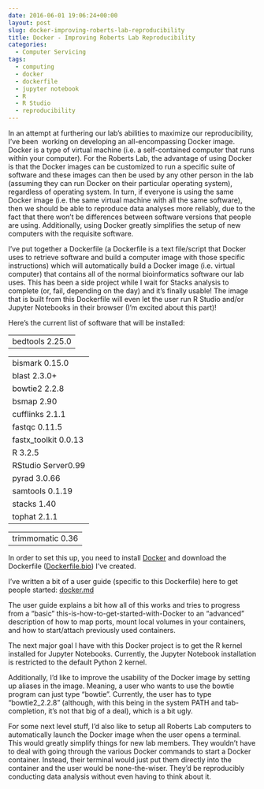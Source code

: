 ```yaml
---
date: 2016-06-01 19:06:24+00:00
layout: post
slug: docker-improving-roberts-lab-reproducibility
title: Docker - Improving Roberts Lab Reproducibility
categories:
  - Computer Servicing
tags:
  - computing
  - docker
  - dockerfile
  - jupyter notebook
  - R
  - R Studio
  - reproducibility
---
```


In an attempt at furthering our lab's abilities to maximize our reproducibility, I've been  working on developing an all-encompassing Docker image. Docker is a type of virtual machine (i.e. a self-contained computer that runs within your computer). For the Roberts Lab, the advantage of using Docker is that the Docker images can be customized to run a specific suite of software and these images can then be used by any other person in the lab (assuming they can run Docker on their particular operating system), regardless of operating system. In turn, if everyone is using the same Docker image (i.e. the same virtual machine with all the same software), then we should be able to reproduce data analyses more reliably, due to the fact that there won't be differences between software versions that people are using. Additionally, using Docker greatly simplifies the setup of new computers with the requisite software.

I've put together a Dockerfile (a Dockerfile is a text file/script that Docker uses to retrieve software and build a computer image with those specific instructions) which will automatically build a Docker image (i.e. virtual computer) that contains all of the normal bioinformatics software our lab uses. This has been a side project while I wait for Stacks analysis to complete (or, fail, depending on the day) and it's finally usable! The image that is built from this Dockerfile will even let the user run R Studio and/or Jupyter Notebooks in their browser (I'm excited about this part)!

Here's the current list of software that will be installed:

<table class="highlight tab-size js-file-line-container" data-tab-size="8" >
<tbody >
<tr >

<td id="LC13" class="blob-code blob-code-inner js-file-line" >bedtools 2.25.0
</td>
</tr>
</tbody>
</table>

<table class="highlight tab-size js-file-line-container" data-tab-size="8" >
<tbody >
<tr >

<td id="LC14" class="blob-code blob-code-inner js-file-line" >bismark 0.15.0
</td>
</tr>
<tr >

<td id="LC15" class="blob-code blob-code-inner js-file-line" >blast 2.3.0+
</td>
</tr>
<tr >

<td id="LC16" class="blob-code blob-code-inner js-file-line" >bowtie2 2.2.8
</td>
</tr>
<tr >

<td id="LC17" class="blob-code blob-code-inner js-file-line" >bsmap 2.90
</td>
</tr>
<tr >

<td id="LC18" class="blob-code blob-code-inner js-file-line" >cufflinks 2.1.1
</td>
</tr>
<tr >

<td id="LC19" class="blob-code blob-code-inner js-file-line" >fastqc 0.11.5
</td>
</tr>
<tr >

<td id="LC20" class="blob-code blob-code-inner js-file-line" >fastx_toolkit 0.0.13
</td>
</tr>
<tr >

<td id="LC21" class="blob-code blob-code-inner js-file-line" >R 3.2.5
</td>
</tr>
<tr >

<td id="LC22" class="blob-code blob-code-inner js-file-line" >RStudio Server0.99
</td>
</tr>
<tr >

<td id="LC23" class="blob-code blob-code-inner js-file-line" >pyrad 3.0.66
</td>
</tr>
<tr >

<td id="LC24" class="blob-code blob-code-inner js-file-line" >samtools 0.1.19
</td>
</tr>
<tr >

<td id="LC25" class="blob-code blob-code-inner js-file-line" >stacks 1.40
</td>
</tr>
<tr >

<td id="LC26" class="blob-code blob-code-inner js-file-line" >tophat 2.1.1
</td>
</tr>
</tbody>
</table>

<table class="highlight tab-size js-file-line-container" data-tab-size="8" >
<tbody >
<tr >

<td id="LC27" class="blob-code blob-code-inner js-file-line" >trimmomatic 0.36
</td>
</tr>
</tbody>
</table>

In order to set this up, you need to install [Docker](https://www.docker.com/) and download the Dockerfile ([Dockerfile.bio](https://github.com/sr320/LabDocs/tree/master/code/dockerfiles)) I've created.

I've written a bit of a user guide (specific to this Dockerfile) here to get people started: [docker.md](https://github.com/sr320/LabDocs/blob/master/code/docker.md)

The user guide explains a bit how all of this works and tries to progress from a "basic" this-is-how-to-get-started-with-Docker to an "advanced" description of how to map ports, mount local volumes in your containers, and how to start/attach previously used containers.

The next major goal I have with this Docker project is to get the R kernel installed for Jupyter Notebooks. Currently, the Jupyter Notebook installation is restricted to the default Python 2 kernel.

Additionally, I'd like to improve the usability of the Docker image by setting up aliases in the image. Meaning, a user who wants to use the bowtie program can just type "bowtie". Currently, the user has to type "bowtie2_2.2.8" (although, with this being in the system PATH and tab-completion, it's not that big of a deal), which is a bit ugly.

For some next level stuff, I'd also like to setup all Roberts Lab computers to automatically launch the Docker image when the user opens a terminal. This would greatly simplify things for new lab members. They wouldn't have to deal with going through the various Docker commands to start a Docker container. Instead, their terminal would just put them directly into the container and the user would be none-the-wiser. They'd be reproducibly conducting data analysis without even having to think about it.
